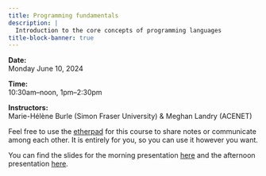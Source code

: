 ```yaml
---
title: Programming fundamentals
description: |
  Introduction to the core concepts of programming languages
title-block-banner: true
---
```


:::{.topdef}

**Date:** \
Monday June 10, 2024

**Time:** \
10:30am–noon, 1pm–2:30pm

**Instructors:** \
Marie-Hélène Burle (Simon Fraser University) & Meghan Landry (ACENET)

:::

:::{.note}

Feel free to use the [etherpad](https://etherpad.wikimedia.org/p/dhsi24) for this course to share notes or communicate among each other. It is entirely for you, so you can use it however you want.

:::

You can find the slides for the morning presentation [here](https://docs.google.com/presentation/d/e/2PACX-1vS98kQl7iM4c3CPltlf4oAmpPZ-fJkQ6BmfTalcRBSGWPyhcWCZrLNnGdEMLiQVUEgzXPm-15-5r_cS/pub?start=false&loop=false&delayms=3000#slide=id.p) and the afternoon presentation [here](https://mint.westdri.ca/python/wb_hss_prog_slides#/title-slide).

